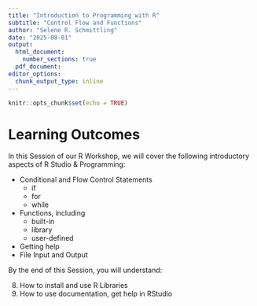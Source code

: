 ```yaml
---
title: "Introduction to Programming with R"
subtitle: "Control Flow and Functions"
author: "Selene R. Schmittling"
date: "2025-08-01" 
output: 
  html_document: 
    number_sections: true
  pdf_document:
editor_options: 
  chunk_output_type: inline
---
```


```r
knitr::opts_chunk$set(echo = TRUE)
```

# Learning Outcomes

In this Session of our R Workshop, we will cover the following introductory aspects of R Studio & Programming:

-   Conditional and Flow Control Statements
    -   if
    -   for
    -   while
-   Functions, including
    -   built-in
    -   library
    -   user-defined
-   Getting help
-   File Input and Output

By the end of this Session, you will understand:

8.  How to install and use R Libraries
9.  How to use documentation, get help in RStudio
